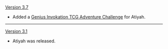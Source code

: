 {{Change History/Header}}
[[Version 3.7]]
* Added a [[Genius Invokation TCG/Stage/Atiyah/Unseen Peril|Genius Invokation TCG Adventure Challenge]] for Atiyah.
----
[[Version 3.1]]
* Atiyah was released.